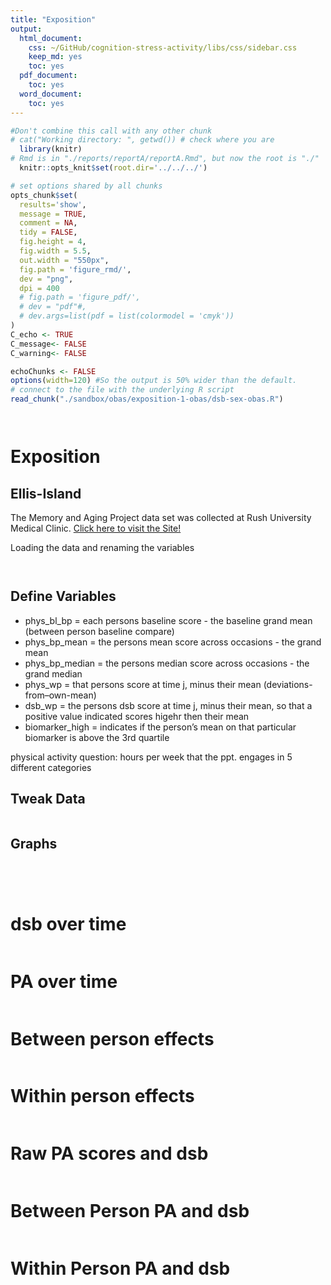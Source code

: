 ```yaml
---
title: "Exposition"
output:
  html_document:
    css: ~/GitHub/cognition-stress-activity/libs/css/sidebar.css
    keep_md: yes
    toc: yes
  pdf_document:
    toc: yes
  word_document:
    toc: yes
---
```


<!-- These two chunks should be added in the beginning of every .Rmd that you want to source an .R script -->
<!--  The 1st mandatory chunck  -->
<!--  Set the working directory to the repository's base directory -->
```r
#Don't combine this call with any other chunk 
# cat("Working directory: ", getwd()) # check where you are
  library(knitr)
# Rmd is in "./reports/reportA/reportA.Rmd", but now the root is "./"
  knitr::opts_knit$set(root.dir='../../../') 
```

<!--  The 2nd mandatory chunck  -->
<!-- Set the report-wide options, and point to the external code file. -->
```r
# set options shared by all chunks
opts_chunk$set(
  results='show', 
  message = TRUE,
  comment = NA, 
  tidy = FALSE,
  fig.height = 4, 
  fig.width = 5.5, 
  out.width = "550px",
  fig.path = 'figure_rmd/',     
  dev = "png",
  dpi = 400
  # fig.path = 'figure_pdf/',     
  # dev = "pdf"#,
  # dev.args=list(pdf = list(colormodel = 'cmyk'))
)
C_echo <- TRUE
C_message<- FALSE
C_warning<- FALSE

echoChunks <- FALSE
options(width=120) #So the output is 50% wider than the default.
# connect to the file with the underlying R script  
read_chunk("./sandbox/obas/exposition-1-obas/dsb-sex-obas.R") 
```

```r
```

```r
```

# Exposition

## Ellis-Island


The Memory and Aging Project data set was collected at Rush University Medical Clinic. [Click here to visit the Site! ](https://www.rush.edu/services-treatments/alzheimers-disease-center/radc-research/memory-and-aging-project-rush)

Loading the data and renaming the variables

```r
```

```r
```

## Define Variables 

* phys_bl_bp = each persons baseline score - the baseline grand mean (between person baseline compare)  
* phys_bp_mean = the persons mean score across occasions - the grand mean  
* phys_bp_median = the persons median score across occasions - the grand median    
* phys_wp = that persons score at time j, minus their mean (deviations-from--own-mean)  
* dsb_wp = the persons dsb score at time j, minus their mean, so that a positive value indicated scores higehr then their mean   
* biomarker_high = indicates if the person's mean on that particular biomarker is above the 3rd quartile  

physical activity question: hours per week that the ppt. engages in 5 different categories  

## Tweak Data
```r
```

## Graphs  
```r
```

```r
```

```r
```

```r
```

# **dsb over time**

```r
```

# **PA over time**

```r
```

# **Between person effects**

```r
```

# **Within person effects**

```r
```

# **Raw PA scores and dsb**

```r
```

# **Between Person PA and dsb**

```r
```

# **Within Person PA and dsb**

```r
```

```r
```























